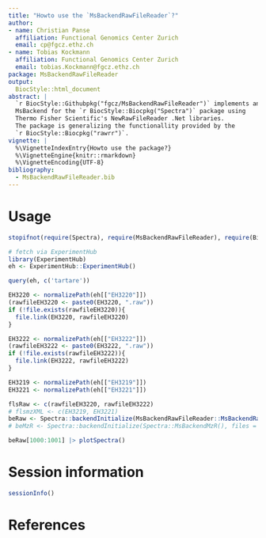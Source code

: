 ```yaml
---
title: "Howto use the `MsBackendRawFileReader`?"
author:
- name: Christian Panse
  affiliation: Functional Genomics Center Zurich
  email: cp@fgcz.ethz.ch
- name: Tobias Kockmann
  affiliation: Functional Genomics Center Zurich
  email: tobias.Kockmann@fgcz.ethz.ch
package: MsBackendRawFileReader
output:
  BiocStyle::html_document
abstract: |
  `r BiocStyle::Githubpkg("fgcz/MsBackendRawFileReader")` implements an
  MsBackend for the `r BiocStyle::Biocpkg("Spectra")` package using
  Thermo Fisher Scientific's NewRawFileReader .Net libraries.
  The package is generalizing the functionallity provided by the
  `r BiocStyle::Biocpkg("rawrr")`.
vignette: |
  %\VignetteIndexEntry{Howto use the package?}
  %\VignetteEngine{knitr::rmarkdown}
  %\VignetteEncoding{UTF-8}
bibliography:
  - MsBackendRawFileReader.bib
---
```


# Usage

```r
stopifnot(require(Spectra), require(MsBackendRawFileReader), require(BiocParallel))
```


```r
# fetch via ExperimentHub
library(ExperimentHub)
eh <- ExperimentHub::ExperimentHub()
```

```r
query(eh, c('tartare'))
```

```r
EH3220 <- normalizePath(eh[["EH3220"]])
(rawfileEH3220 <- paste0(EH3220, ".raw"))
if (!file.exists(rawfileEH3220)){
  file.link(EH3220, rawfileEH3220)
}

EH3222 <- normalizePath(eh[["EH3222"]])
(rawfileEH3222 <- paste0(EH3222, ".raw"))
if (!file.exists(rawfileEH3222)){
  file.link(EH3222, rawfileEH3222)
}
```

```r
EH3219 <- normalizePath(eh[["EH3219"]])
EH3221 <- normalizePath(eh[["EH3221"]])
```

```r
flsRaw <- c(rawfileEH3220, rawfileEH3222)
# flsmzXML <- c(EH3219, EH3221)
beRaw <- Spectra::backendInitialize(MsBackendRawFileReader::MsBackendRawFileReader(), files = flsRaw, extra=TRUE)
# beMzR <- Spectra::backendInitialize(Spectra::MsBackendMzR(), files = flsmzXML, extra=TRUE)
```


```r
beRaw[1000:1001] |> plotSpectra()
```
# Session information

```r
sessionInfo()
```

# References